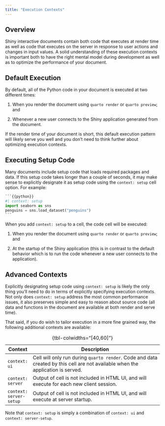 ```yaml
---
title: "Execution Contexts"
---
```


## Overview

Shiny interactive documents contain both code that executes at render time as well as code that executes on the server in response to user actions and changes in input values. A solid understanding of these execution contexts is important both to have the right mental model during development as well as to optimize the performance of your document.

## Default Execution

By default, all of the Python code in your document is executed at two different times:

1)  When you render the document using `quarto render` or `quarto preview`; and

2)  Whenever a new user connects to the Shiny application generated from the document.

If the render time of your document is short, this default execution pattern will likely serve you well and you don't need to think further about optimizing execution contexts.

## Executing Setup Code

Many documents include setup code that loads required packages and data. If this setup code takes longer than a couple of seconds, it may make sense to explicitly designate it as setup code using the `context: setup` cell option. For example:

````python
```{{python}}
#| context: setup
import seaborn as sns
penguins = sns.load_dataset("penguins")
```
````

When you add `context: setup` to a cell, the code cell will be executed:

1)  When you render the document using `quarto render` or `quarto preview`; and

2)  At the startup of the Shiny application (this is in contrast to the default behavior which is to run the code whenever a new user connects to the application).

## Advanced Contexts

Explicitly designating setup code using `context: setup` is likely the only thing you'll need to do in terms of explicitly specifying execution contexts. Not only does `context: setup` address the most common performance issues, it also preserves simple and easy to reason about source code (all data and functions in the document are available at both render and serve time).

That said, if you do wish to tailor execution in a more fine grained way, the following additional contexts are available:

| Context                 | Description                                                                                                                     |
|-------------------------|---------------------------------------------------------------------------------------------------------------------------------|
| `context: ui`           | Cell will only run during `quarto render`. Code and data created by this cell are not available when the application is served. |
| `context: server`       | Output of cell is not included in HTML UI, and will execute for each new client session.                                        |
| `context: server-setup` | Output of cell is not included in HTML UI, and will execute at server startup.                                                  |
: {tbl-colwidths="[40,60]"}

Note that `context: setup` is simply a combination of `context: ui` and `context: server-setup`.